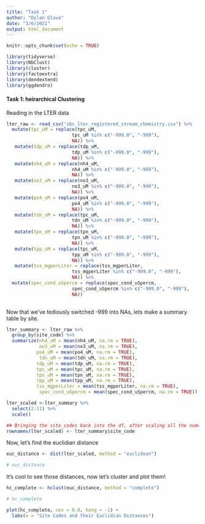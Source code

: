 ```yaml
---
title: "Task 1"
author: "Dylan Glave"
date: "3/6/2021"
output: html_document
---
```


```r
knitr::opts_chunk$set(echo = TRUE)

library(tidyverse)
library(NbClust)
library(cluster)
library(factoextra)
library(dendextend)
library(ggdendro)
```

#### Task 1: heirarchical Clustering 


Reading in the LTER data

```r
lter_raw <- read_csv("sbc_lter_registered_stream_chemistry.csv") %>% 
  mutate(tpc_uM = replace(tpc_uM, 
                        tpc_uM %in% c("-999.0", "-999"),
                        NA)) %>% 
   mutate(tdp_uM = replace(tdp_uM, 
                        tdp_uM %in% c("-999.0", "-999"),
                        NA)) %>% 
   mutate(nh4_uM = replace(nh4_uM, 
                        nh4_uM %in% c("-999.0", "-999"),
                        NA)) %>% 
   mutate(no3_uM = replace(no3_uM, 
                        no3_uM %in% c("-999.0", "-999"),
                        NA)) %>% 
   mutate(po4_uM = replace(po4_uM, 
                        po4_uM %in% c("-999.0", "-999"),
                        NA)) %>% 
   mutate(tdn_uM = replace(tpc_uM, 
                        tdn_uM %in% c("-999.0", "-999"),
                        NA)) %>% 
   mutate(tpn_uM = replace(tpn_uM, 
                        tpn_uM %in% c("-999.0", "-999"),
                        NA)) %>% 
   mutate(tpp_uM = replace(tpc_uM, 
                        tpp_uM %in% c("-999.0", "-999"),
                        NA)) %>% 
   mutate(tss_mgperLiter = replace(tss_mgperLiter, 
                        tss_mgperLiter %in% c("-999.0", "-999"),
                        NA)) %>%
  mutate(spec_cond_uSpercm = replace(spec_cond_uSpercm, 
                        spec_cond_uSpercm %in% c("-999.0", "-999"),
                        NA))
  
```

Now that we've tediously switched -999 into NAs, lets make a summary table by site. 

```r
lter_summary <- lter_raw %>% 
  group_by(site_code) %>% 
  summarize(nh4_uM = mean(nh4_uM, na.rm = TRUE), 
            no3_uM = mean(no3_uM, na.rm = TRUE), 
           po4_uM = mean(po4_uM, na.rm = TRUE),
            tdn_uM = mean(tdn_uM, na.rm = TRUE),
           tdp_uM = mean(tdp_uM, na.rm = TRUE),
           tpc_uM = mean(tpc_uM, na.rm = TRUE),
           tpn_uM = mean(tpn_uM, na.rm = TRUE),
           tpp_uM = mean(tpp_uM, na.rm = TRUE),
           tss_mgperLiter = mean(tss_mgperLiter, na.rm = TRUE),
            spec_cond_uSpercm = mean(spec_cond_uSpercm, na.rm = TRUE))

lter_scaled <-lter_summary %>% 
  select(2:11) %>% 
  scale()

## Bringing the site_codes back into the df, after scaling all the numeric data
rownames(lter_scaled) <- lter_summary$site_code

```

Now, let's find the euclidian distance 

```r
euc_distance <- dist(lter_scaled, method = "euclidean")

# euc_distance
```

It's cool to see those distances, now let's cluster  and plot them! 

```r
hc_complete <- hclust(euc_distance, method = "complete")

# hc_complete

plot(hc_complete, cex = 0.6, hang = -1) +
  labs(x = "Site Codes and their Euclidian Distances")

```

